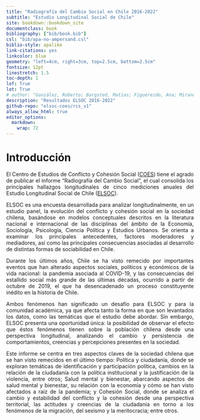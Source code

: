 ```yaml
--- 
title: "Radiografía del Cambio Social en Chile 2016-2022"
subtitle: "Estudio Longitudinal Social de Chile"
site: bookdown::bookdown_site
documentclass: book
bibliography: ["bib/book.bib"]
csl: "bib/apa-no-ampersand.csl"
biblio-style: apalike
link-citations: yes
linkcolor: blue
geometry: "left=4cm, right=3cm, top=2.5cm, bottom=2.5cm"
fontsize: 12pt
linestretch: 1.5
toc-depth: 1
lof: True
lot: True
# author: "González, Roberto; Bargsted, Matías; Figuereido, Ana; Miranda, Daniel; Cerda, Edgardo; Plaza, Alejandro; Salas-Lewin, Rocío"
description: "Resultados ELSOC 2016-2022"
github-repo: "elsoc-coes/rcs_v1"
always_allow_html: true
editor_options: 
  markdown: 
    wrap: 72
---
```



# Introducción {-}

<div style="text-align: justify">

El Centro de Estudios de Conflicto y Cohesión Social ([COES](https://coes.cl/)) tiene el agrado de publicar el informe “Radiografía del Cambio Social”, el cual consolida los principales hallazgos longitudinales de cinco mediciones anuales del Estudio Longitudinal Social de Chile ([ELSOC](https://coes.cl/encuesta-panel/)).

ELSOC es una encuesta desarrollada para analizar longitudinalmente, en un estudio panel, la evolución del conflicto y cohesión social en la sociedad chilena, basándose en modelos conceptuales descritos en la literatura nacional e internacional de las disciplinas del ámbito de la Economía, Sociología, Psicología, Ciencia Política y Estudios Urbanos. Se orienta a examinar los principales antecedentes, factores moderadores y mediadores, así como las principales consecuencias asociadas al desarrollo de distintas formas de sociabilidad en Chile.

Durante los últimos años, Chile se ha visto remecido por importantes eventos que han alterado aspectos sociales, políticos y económicos de la vida nacional: la pandemia asociada al COVID-19, y las consecuencias del estallido social más grande de las últimas décadas, ocurrido a partir de octubre de 2019, el que ha desencadenado un proceso constituyente inédito en la historia de Chile.

Ambos fenómenos han significado un desafío para ELSOC y para la comunidad académica, ya que afecta tanto la forma en que son levantados los datos, como las temáticas que el estudio debe abordar. Sin embargo, ELSOC presenta una oportunidad única: la posibilidad de observar el efecto que éstos fenómenos tienen sobre la población chilena desde una perspectiva longitudinal, analizando el cambio y persistencia de comportamientos, creencias y percepciones presentes en la sociedad.

Este informe se centra en tres aspectos claves de la sociedad chilena que se han visto remecidos en el último tiempo: Política y ciudadanía, donde se exploran temáticas de identificación y participación política, cambios en la relación de la ciudadanía con la política institucional y la justificación de la violencia, entre otros; Salud mental y bienestar, abarcando aspectos de salud mental y bienestar, su relación con la economía y cómo se han visto afectados a raíz de la pandemia; y Cohesión Social, donde se analiza el cambio y estabilidad del conflicto y la cohesión desde una perspectiva territorial, las actitudes y creencias de la ciudadanía en torno a los fenómenos de la migración, del sexismo y la meritocracia; entre otros.


